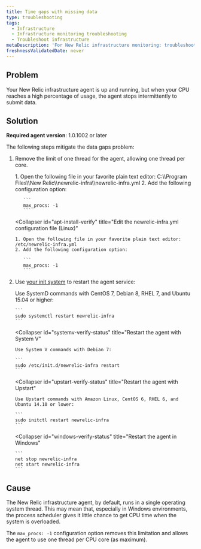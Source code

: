 ```yaml
---
title: Time gaps with missing data
type: troubleshooting
tags:
  - Infrastructure
  - Infrastructure monitoring troubleshooting
  - Troubleshoot infrastructure
metaDescription: 'For New Relic infrastructure monitoring: troubleshooting suggestions if you see missing data when CPU usage gets high.'
freshnessValidatedDate: never
---
```


## Problem

Your New Relic infrastructure agent is up and running, but when your CPU reaches a high percentage of usage, the agent stops intermittently to submit data.

## Solution

<DNT>**Required agent version**</DNT>: 1.0.1002 or later

The following steps mitigate the data gaps problem:

1. Remove the limit of one thread for the agent, allowing one thread per core.

   <CollapserGroup>
     <Collapser
       id="apt-install-verify"
       title="Edit the newrelic-infra.yml configuration file (Windows)"
     >
       1. Open the following file in your favorite plain text editor: C:\\Program Files\\New Relic\\newrelic-infra\\newrelic-infra.yml
       2. Add the following configuration option:

          ```
          max_procs: -1
          ```
     </Collapser>

     <Collapser
       id="apt-install-verify"
       title="Edit the newrelic-infra.yml configuration file (Linux)"
     >
       1. Open the following file in your favorite plain text editor: /etc/newrelic-infra.yml
       2. Add the following configuration option:

          ```
          max_procs: -1
          ```
     </Collapser>
   </CollapserGroup>
2. Use [your init system](/docs/infrastructure/new-relic-infrastructure/configuration/start-stop-restart-check-infrastructure-agent-status#init-system) to restart the agent service:

   <CollapserGroup>
     <Collapser
       id="systemd-verify-status"
       title="Restart the agent with SystemD"
     >
       Use SystemD commands with CentOS 7, Debian 8, RHEL 7, and Ubuntu 15.04 or higher:

       ```
       sudo systemctl restart newrelic-infra
       ```
     </Collapser>

     <Collapser
       id="systemv-verify-status"
       title="Restart the agent with System V"
     >
       Use System V commands with Debian 7:

       ```
       sudo /etc/init.d/newrelic-infra restart
       ```
     </Collapser>

     <Collapser
       id="upstart-verify-status"
       title="Restart the agent with Upstart"
     >
       Use Upstart commands with Amazon Linux, CentOS 6, RHEL 6, and Ubuntu 14.10 or lower:

       ```
       sudo initctl restart newrelic-infra
       ```
     </Collapser>

     <Collapser
       id="windows-verify-status"
       title="Restart the agent in Windows"
     >
       ```
       net stop newrelic-infra
       net start newrelic-infra
       ```
     </Collapser>
   </CollapserGroup>

## Cause

The New Relic infrastructure agent, by default, runs in a single operating system thread. This may mean that, especially in Windows environments, the process scheduler gives it little chance to get CPU time when the system is overloaded.

The `max_procs: -1` configuration option removes this limitation and allows the agent to use one thread per CPU core (as maximum).
